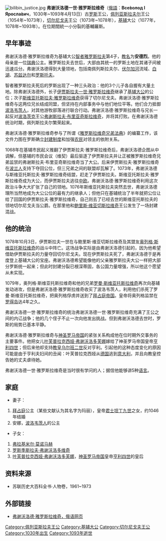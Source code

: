 {{Infobox royalty
| name = 弗謝沃洛德一世·雅羅斯拉維奇
| native name = Все́волод I Яросла́вич
| image = Vsevolod yaroslavich.jpg
| imgw = 200px
| caption = 弗謝沃洛德一世·雅羅斯拉維奇的肖像，繪於1672年
| succession1 = [[佩列亚斯拉夫统治者列表|佩列亚斯拉夫王公]]
| moretext1 = 
| reign1 = 1054年至1073年
| predecessor1 = 無（首任）
| successor1 = [[罗斯季斯拉夫·弗谢沃洛多维奇|罗斯季斯拉夫·弗谢沃洛多维奇]]
| succession2 = [[切尔尼戈夫统治者列表|切尔尼戈夫王公]]
| moretext2 = 
| reign2 = 1077年
| coronation = 
| predecessor2 = [[斯维亚托斯拉夫二世·雅罗斯拉维奇|斯维亚托斯拉夫二世]]
| successor2 = [[鲍里斯·维亚切斯拉维奇|鲍里斯·维亚切斯拉维奇]]
| succession3 = [[基辅大公|基辅大公]]
| moretext3 = 
| reign3 = 1076年至1077年<br/>1078年至1093年
| predecessor3 =1076～1077：[[斯维亚托斯拉夫二世·雅罗斯拉维奇|斯维亚托斯拉夫二世]]<br/>1078～1093：[[伊贾斯拉夫一世·雅罗斯拉维奇|伊贾斯拉夫一世]]
| successor3 = 1076～1077：[[伊贾斯拉夫一世·雅罗斯拉维奇|伊贾斯拉夫一世]]<br/>1078～1093：[[斯维亚托波尔克二世·伊贾斯拉维奇|斯维亚托波尔克二世]]
| house = [[留里克王朝|留里克王朝]]
| father = [[智者雅羅斯拉夫|智者雅羅斯拉夫]]
| mother = [[英格傑德·阿洛夫斯多特|英格傑德·阿洛夫斯多特]]（[[瑞典|瑞典]]公主）
| birth_date = 1030年
| birth_place = 
| death_date = 1093年4月13日（約63歲）
| death_place = [[維什戈羅德|維什戈羅德]]
| place of burial = 
|burial_date=
| signature = 
| religion  = [[東正教|東正教]]
}}
[[File:bilibin_justice.jpg|thumb]]
'''弗谢沃洛德一世·雅罗斯拉维奇 '''（[[俄語|俄語]]：'''Все́волод I Яросла́вич'''，1030年~1093年4月13日）古[[罗斯|罗斯]]王公，[[佩列亚斯拉夫尔|佩列亚斯拉夫尔]]王公（1054年~1073年），[[切尔尼戈夫|切尔尼戈夫]]王公（1073年~1078年），[[基辅|基辅]]大公（1077年，1078年~1093年）。在位期間統一小分裂的基輔羅斯。

== 早年事迹 ==

弗谢沃洛德·雅罗斯拉维奇为基辅大公[[雅罗斯拉夫_(智者)|智者雅罗斯拉夫]]第4子，[[教名|教名]]为'''安德烈'''。他的母亲是一位[[瑞典|瑞典]]公主。雅罗斯拉夫去世后，大部由其统一的罗斯土地在其诸子间被迅速瓜分。弗谢沃洛德得到大量领地，包括南佩列斯拉夫尔、[[伏尔加河|伏尔加河]]流域、[[白湖|白湖]]、[[苏兹达尔|苏兹达尔]]和[[罗斯托夫|罗斯托夫]]。

智者雅罗斯拉夫死后的罗斯出现了一种三头政治：他的3个儿子各自握有大量土地。除弗谢沃洛德外，长子[[伊贾斯拉夫一世·雅罗斯拉维奇|伊贾斯拉夫一世·雅罗斯拉维奇]]继承了[[基辅大公|基辅大公]]的公位；次子[[斯维亚托斯拉夫二世·雅罗斯拉维奇|斯维亚托斯拉夫·雅罗斯拉维奇]]获得了切尔尼戈夫。弗谢沃洛德·雅罗斯拉维奇与这两位兄长结成同盟，但坚持在内部事务中与他们地位平等。他们合力抵御[[波洛韦茨人|波洛韦茨人]]，对其他游牧部落进行联合行动。弗谢沃洛德·雅罗斯拉维奇与兄长一起反对[[波洛茨克|波洛茨克]]王公[[弗谢斯拉夫·布里亚奇斯拉维奇|弗谢斯拉夫·布里亚奇斯拉维奇]]，并将其打败。在弗谢沃洛德统治时期，佩列斯拉夫尔繁荣起来。

弗谢沃洛德·雅罗斯拉维奇参与了所谓《[[雅罗斯拉维奇兄弟法典|雅罗斯拉维奇兄弟法典]]》的编纂工作，该文件力图在罗斯确立[[封建制度|封建制度]]和加强[[农民|农民]]对领主的依附关系。

1068年在基辅市民起义推翻了伊贾斯拉夫·雅罗斯拉维奇后，弗谢沃洛德企图从中调解，但基辅的市民会议（维契）最后驱逐了伊贾斯拉夫并让正被雅罗斯拉维奇兄弟监禁的弗谢斯拉夫·布里亚奇斯拉维奇当了大公。后来伊贾斯拉夫·雅罗斯拉维奇在[[波兰|波兰人]]支持下夺回公位，但三兄弟之间的联盟却瓦解了。1073年，弗谢沃洛德与斯维亚托斯拉夫·雅罗斯拉维奇结盟，赶走了伊贾斯拉夫。斯维亚托斯拉夫·雅罗斯拉维奇成为大公，而伊贾斯拉夫逃往[[中欧|中欧]]。弗谢沃洛德·雅罗斯拉维奇利用这次政治斗争大大扩张了自己的领地。1076年斯维亚托斯拉夫突然去世，弗谢沃洛德理所当然地成为大公公位的最有力的继承人；但他只在基辅统治了半年就把公位让给了回国的伊贾斯拉夫·雅罗斯拉维奇，自己则去了已经去世的斯维亚托斯拉夫的领地切尔尼戈夫当公爵。在那里他和[[鲍里斯·维亚切斯拉维奇|鲍里斯·维亚切斯拉维奇]]王公发生了一场封建混战。

== 他的统治 ==

1078年10月3日，伊贾斯拉夫一世在与鲍里斯·维亚切斯拉维奇及其盟友[[奥列格·斯维亚托斯拉维奇_(特穆塔拉干)|奥列格·斯维亚托斯拉维奇]]的战斗中阵亡。这场战争实际是由弗谢沃洛德引起的，因为他希望借助伊贾斯拉夫的力量夺回切尔尼戈夫。现在伊贾斯拉夫死了，弗谢沃洛德于是再度登上基辅大公的宝座。弗谢沃洛德希望能像他的父亲雅罗斯拉夫大公一样把大部分罗斯统一起来；但此时封建分裂已根深蒂固，各公国力量增强，所以他这个愿望从未实现。

1079年，奥列格·斯维亚托斯拉维奇和他的兄弟[[罗曼·斯维亚托斯拉维奇|罗曼·斯维亚托斯拉维奇]]再次向基辅发动进攻，但是弗谢沃洛德·雅罗斯拉维奇收买了波洛韦茨人，利用他们杀死了罗曼·斯维亚托斯拉维奇，把奥列格俘虏并送到了[[拜占庭帝国|拜占庭帝国]]。皇帝将奥列格监禁在[[罗得岛|罗得岛]]达4年之久。

弗谢沃洛德一世·雅罗斯拉维奇的统治弗谢沃洛德一世·雅罗斯拉维奇充满了王公之间的内讧战争；他的几个侄子不止一次向他发出挑战。但到弗谢沃洛德去世时，罗斯的局势已基本平静。

弗谢沃洛德·雅罗斯拉维奇与[[神圣罗马帝国|神圣罗马帝国]]的紧张关系构成他在位时期外交事务的主要事件。他把女儿[[叶芙普拉克西娅·弗谢沃洛多芙娜|叶芙普拉克西娅·弗谢沃洛多芙娜]]嫁给了神圣罗马帝国皇帝[[亨利四世_(神圣罗马帝国)|亨利四世]]；但后来他却支持[[教皇|教皇]][[乌尔班二世|乌尔班二世]]反对亨利。引起他的这种态度变化的原因可能是由于亨利夫妇间的丑闻：叶芙普拉克西娅从[[德国|德国]]逃到[[意大利|意大利]]，并且向教皇控告她的丈夫虐待她。

弗谢沃洛德一世·雅罗斯拉维奇是当时很有学问的人；据信他能够讲5种[[语言|语言]]。

== 家庭 ==

* 妻子：
# [[拜占庭|拜占庭]]公主（某些文献认为其名字为玛丽），皇帝[[君士坦丁九世|君士坦丁九世]]之女，约1046年结婚
# 安娜，[[波洛韦茨人|波洛韦茨人]]的公主 

* 子女：
# [[弗拉基米尔·莫诺马赫|弗拉基米尔·莫诺马赫]]
# [[罗斯季斯拉夫·弗谢沃洛多维奇|罗斯季斯拉夫·弗谢沃洛多维奇]]
# [[叶芙普拉克西娅·弗谢沃洛多芙娜|叶芙普拉克西娅·弗谢沃洛多芙娜]]，[[神圣罗马帝国|神圣罗马帝国]]皇帝[[亨利四世_(神圣罗马帝国)|亨利四世]]的皇后

== 资料来源 ==

* 苏联历史大百科全书·人物卷，1961~1973

== 外部链接 ==

* [https://web.archive.org/web/20051230162121/http://www.hronos.km.ru/biograf/vsev_ya6.html 弗谢沃洛德·雅罗斯拉维奇，俄语网页]

{{S-start}}
{{S-hou|[[留里克王朝|留里克王朝]]||1030年|1093年|4月13日}}
{{s-break}}
{{S-reg|}}
{{s-before|無}}
{{s-title|[[佩列亞斯拉夫統治者列表|佩列亞斯拉夫王公]]|1054－1073}}
{{s-after|[[羅斯季斯拉夫·弗謝沃洛多維奇|羅斯季斯拉夫·弗謝沃洛多維奇]]}}
{{s-before|[[斯維亞托斯拉夫二世·雅羅斯拉維奇|斯維亞托斯拉夫二世]]|rows=2}}
{{s-title|[[切爾尼戈夫統治者列表|切爾尼戈夫王公]]|1077}}
{{s-after|[[鮑里斯·維亞切斯拉維奇|鮑里斯·維亞切斯拉維奇]]}}
{{s-title|[[基輔大公|基輔大公]]|1076－1077}}
{{s-after|[[伊賈斯拉夫一世·雅羅斯拉維奇|伊賈斯拉夫一世]]}}
{{s-before|[[伊賈斯拉夫一世·雅羅斯拉維奇|伊賈斯拉夫一世]]}}
{{s-title|[[基輔大公|基輔大公]]|1078－1093}}
{{s-after|[[斯維亞托波爾克二世·伊賈斯拉維奇|斯維亞托波爾克二世]]}}
{{S-end}}

{{羅斯國家元首}}
[[Category:佩列亚斯拉夫王公|Category:佩列亚斯拉夫王公]]
[[Category:基辅大公|Category:基辅大公]]
[[Category:切尔尼戈夫王公|Category:切尔尼戈夫王公]]
[[Category:1030年出生|Category:1030年出生]]
[[Category:1093年逝世|Category:1093年逝世]]